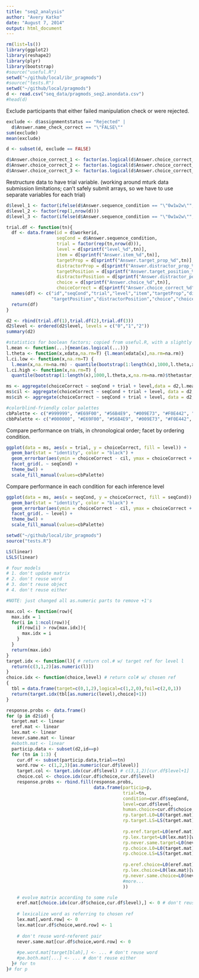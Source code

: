 ```yaml
---
title: "seq2_analysis"
author: "Avery Katko"
date: "August 7, 2014"
output: html_document
---
```


```r
rm(list=ls())
library(ggplot2)
library(reshape2)
library(plyr)
library(bootstrap)
#source("useful.R")
setwd("~/github/local/ibr_pragmods")
#source("tests.R")
setwd("~/github/local/pragmods")
d <- read.csv("seq_data/pragmods_seq2.anondata.csv")
#head(d)
```

Exclude participants that either failed manipulation check or were rejected.

```r
exclude <- d$assignmentstatus == "Rejected" |
  d$Answer.name_check_correct == "\"FALSE\""
sum(exclude)
mean(exclude)

d <- subset(d, exclude == FALSE)

d$Answer.choice_correct_1 <- factor(as.logical(d$Answer.choice_correct_1))
d$Answer.choice_correct_2 <- factor(as.logical(d$Answer.choice_correct_2))
d$Answer.choice_correct_3 <- factor(as.logical(d$Answer.choice_correct_3))
```

Restructure data to have trial variable. (working around mturk data submission limitations; can't safely submit arrays, so we have to use separate variables for each trial)

```r
d$level_1 <- factor(ifelse(d$Answer.sequence_condition == "\"0w1w2w\"",0,2))
d$level_2 <- factor(rep(1,nrow(d)))
d$level_3 <- factor(ifelse(d$Answer.sequence_condition == "\"0w1w2w\"",2,0))

trial.df <- function(tn){
  df <- data.frame(id = d$workerid,
                   seqCond = d$Answer.sequence_condition,
                   trial = factor(rep(tn,nrow(d))),
                   level = d[sprintf("level_%d",tn)],
                   item = d[sprintf("Answer.item_%d",tn)],
                   targetProp = d[sprintf("Answer.target_prop_%d",tn)],
                   distractorProp = d[sprintf("Answer.distractor_prop_%d",tn)],
                   targetPosition = d[sprintf("Answer.target_position_%d",tn)],
                   distractorPosition = d[sprintf("Answer.distractor_position_%d",tn)],
                   choice = d[sprintf("Answer.choice_%d",tn)],
                   choiceCorrect = d[sprintf("Answer.choice_correct_%d",tn)])
  names(df) <- c("id","seqCond","trial","level","item","targetProp","distractorProp",
                 "targetPosition","distractorPosition","choice","choiceCorrect")
  return(df)
}

d2 <- rbind(trial.df(1),trial.df(2),trial.df(3))
d2$level <- ordered(d2$level, levels = c("0","1","2"))
summary(d2)
```

```r
#statistics for boolean factors; copied from useful.R, with a slightly different mean function to work with the choiceCorrect factor
l.mean <- function(...){mean(as.logical(...))}
l.theta <- function(x,xdata,na.rm=T) {l.mean(xdata[x],na.rm=na.rm)}
l.ci.low <- function(x,na.rm=T) {
  l.mean(x,na.rm=na.rm) - quantile(bootstrap(1:length(x),1000,l.theta,x,na.rm=na.rm)$thetastar,.025,na.rm=na.rm)}
l.ci.high <- function(x,na.rm=T) {
  quantile(bootstrap(1:length(x),1000,l.theta,x,na.rm=na.rm)$thetastar,.975,na.rm=na.rm) - l.mean(x,na.rm=na.rm)}

ms <- aggregate(choiceCorrect ~ seqCond + trial + level,data = d2,l.mean)
ms$cil <- aggregate(choiceCorrect ~ seqCond + trial + level, data = d2, l.ci.low)$choiceCorrect
ms$cih <- aggregate(choiceCorrect ~ seqCond + trial + level, data = d2, l.ci.high)$choiceCorrect

#colorblind-friendly color palettes
cbPalette <- c("#999999", "#E69F00", "#56B4E9", "#009E73", "#F0E442", "#0072B2", "#D55E00", "#CC79A7")
cbbPalette <- c("#000000", "#E69F00", "#56B4E9", "#009E73", "#F0E442", "#0072B2", "#D55E00", "#CC79A7")
```

Compare performance on trials, in chronological order; facet by ordering condition.

```r
ggplot(data = ms, aes(x = trial, y = choiceCorrect, fill = level)) +
  geom_bar(stat = "identity", color = "black") +
  geom_errorbar(aes(ymin = choiceCorrect - cil, ymax = choiceCorrect + cih), width = 0.2) +
  facet_grid(. ~ seqCond) + 
  theme_bw() +
  scale_fill_manual(values=cbPalette)
```

Compare performance in each condition for each inference level

```r
ggplot(data = ms, aes(x = seqCond, y = choiceCorrect, fill = seqCond)) +
  geom_bar(stat = "identity", color = "black") +
  geom_errorbar(aes(ymin = choiceCorrect - cil, ymax = choiceCorrect + cih), width = 0.2) +
  facet_grid(. ~ level) +
  theme_bw() +
  scale_fill_manual(values=cbPalette)
```

```r
setwd("~/github/local/ibr_pragmods")
source("tests.R")

LS(linear)
LSLS(linear)

# four models
# 1. don't update matrix
# 2. don't reuse word
# 3. don't reuse object
# 4. don't reuse either

#NOTE: just changed all as.numeric parts to remove +1's

max.col <- function(row){
  max.idx = 1
  for(i in 1:ncol(row)){
    if(row[i] > row[max.idx]){
      max.idx = i
    }
  }
  return(max.idx)
}
target.idx <- function(l){ # return col.# w/ target ref for level l
  return(c(3,1,2)[as.numeric(l)])
}
choice.idx <- function(choice,level) # return col# w/ chosen ref
{
  tbl = data.frame(target=c(0,1,2),logical=c(1,2,0),foil=c(2,0,1))
  return(target.idx(tbl[as.numeric(level),choice]+1))
}

response.probs <- data.frame()
for (p in d2$id) {
  target.mat <- linear
  eref.mat <- linear
  lex.mat <- linear
  never.same.mat <- linear
  #eboth.mat <- linear
  particip.data <- subset(d2,id==p)
  for (tn in 1:3) {
    cur.df <- subset(particip.data,trial==tn)
    word.row <- c(1,2,3)[as.numeric(cur.df$level)]
    target.col <- target.idx(cur.df$level) # c(3,1,2)[cur.df$level+1]
    choice.col <- choice.idx(cur.df$choice,cur.df$level)
    response.probs <- rbind.fill(response.probs,
                                 data.frame(particip=p,
                                            trial=tn,
                                            condition=cur.df$seqCond,
                                            level=cur.df$level,
                                            human.choice=cur.df$choice,
                                            rp.target.L0=L0(target.mat)[word.row,target.col],
                                            rp.target.LS=LS(target.mat)[word.row,target.col],
                                            
                                            rp.eref.target=L0(eref.mat)[word.row,target.col],
                                            rp.lex.target=L0(lex.mat)[word.row,target.col],
                                            rp.never.same.target=L0(never.same.mat)[word.row,target.col],
                                            rp.choice.L0=L0(target.mat)[word.row,choice.col],
                                            rp.choice.LS=LS(target.mat)[word.row,choice.col],
                                            
                                            rp.eref.choice=L0(eref.mat)[word.row,choice.col],
                                            rp.lex.choice=L0(lex.mat)[word.row,choice.col],
                                            rp.never.same.choice=L0(never.same.mat)[word.row,choice.col]
                                            #more...
                                            ))

    # evolve matrix according to some rule
    eref.mat[choice.idx(cur.df$choice,cur.df$level),] <- 0 # don't reuse referent
    
    # lexicalize word as referring to chosen ref
    lex.mat[,word.row] <- 0
    lex.mat[cur.df$choice,word.row] <- 1
    
    # don't reuse word-referent pair
    never.same.mat[cur.df$choice,word.row] <- 0
    
    #pe.word.mat[target[blah],] <- ... # don't reuse word
    #pe.both.mat[...] <- ... # don't reuse either
  }# for tn
}# for p

```
